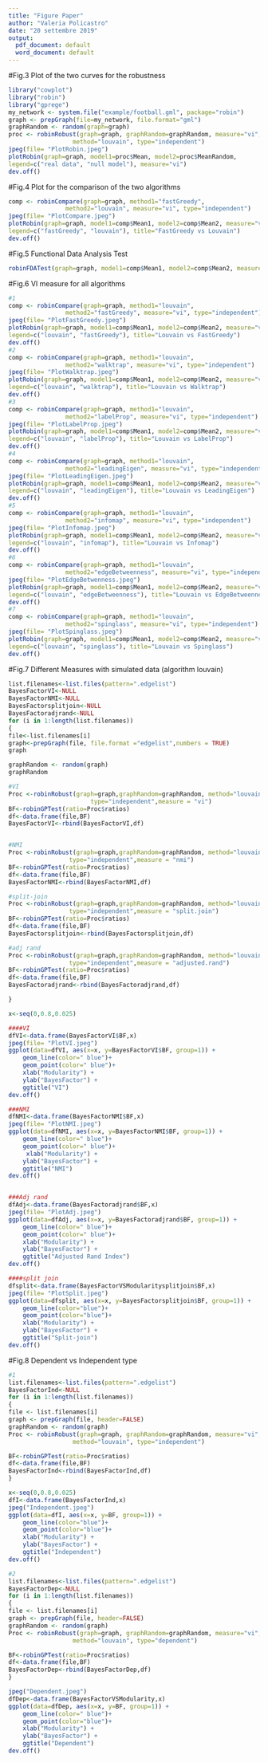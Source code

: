 ```yaml
---
title: "Figure Paper"
author: "Valeria Policastro"
date: "20 settembre 2019"
output:
  pdf_document: default
  word_document: default
---
```

#Fig.3 Plot of the two curves for the robustness
```r
library("cowplot")
library("robin")
library("gprege")
my_network <- system.file("example/football.gml", package="robin")
graph <- prepGraph(file=my_network, file.format="gml")
graphRandom <- random(graph=graph)
proc <- robinRobust(graph=graph, graphRandom=graphRandom, measure="vi", 
                  method="louvain", type="independent")
jpeg(file= "PlotRobin.jpeg")
plotRobin(graph=graph, model1=proc$Mean, model2=proc$MeanRandom, 
legend=c("real data", "null model"), measure="vi")
dev.off()
```

#Fig.4 Plot for the comparison of the two algorithms 
```r
comp <- robinCompare(graph=graph, method1="fastGreedy",
                method2="louvain", measure="vi", type="independent")
jpeg(file= "PlotCompare.jpeg")
plotRobin(graph=graph, model1=comp$Mean1, model2=comp$Mean2, measure="vi", 
legend=c("fastGreedy", "louvain"), title="FastGreedy vs Louvain")
dev.off()
```

#Fig.5 Functional Data Analysis Test
```r

robinFDATest(graph=graph, model1=comp$Mean1, model2=comp$Mean2, measure="vi")

```

#Fig.6 VI measure for all algorithms
```r
#1
comp <- robinCompare(graph=graph, method1="louvain",
                method2="fastGreedy", measure="vi", type="independent")
jpeg(file= "PlotFastGreedy.jpeg")
plotRobin(graph=graph, model1=comp$Mean1, model2=comp$Mean2, measure="vi", 
legend=c("louvain", "fastGreedy"), title="Louvain vs FastGreedy")
dev.off()
#2
comp <- robinCompare(graph=graph, method1="louvain",
                method2="walktrap", measure="vi", type="independent")
jpeg(file= "PlotWalktrap.jpeg")
plotRobin(graph=graph, model1=comp$Mean1, model2=comp$Mean2, measure="vi", 
legend=c("louvain", "walktrap"), title="Louvain vs Walktrap")
dev.off()
#3
comp <- robinCompare(graph=graph, method1="louvain",
                method2="labelProp", measure="vi", type="independent")
jpeg(file= "PlotLabelProp.jpeg")
plotRobin(graph=graph, model1=comp$Mean1, model2=comp$Mean2, measure="vi", 
legend=c("louvain", "labelProp"), title="Louvain vs LabelProp")
dev.off()
#4
comp <- robinCompare(graph=graph, method1="louvain",
                method2="leadingEigen", measure="vi", type="independent")
jpeg(file= "PlotLeadingEigen.jpeg")
plotRobin(graph=graph, model1=comp$Mean1, model2=comp$Mean2, measure="vi", 
legend=c("louvain", "leadingEigen"), title="Louvain vs LeadingEigen")
dev.off()
#5
comp <- robinCompare(graph=graph, method1="louvain",
                method2="infomap", measure="vi", type="independent")
jpeg(file= "PlotInfomap.jpeg")
plotRobin(graph=graph, model1=comp$Mean1, model2=comp$Mean2, measure="vi", 
legend=c("louvain", "infomap"), title="Louvain vs Infomap")
dev.off()
#6
comp <- robinCompare(graph=graph, method1="louvain",
                method2="edgeBetweenness", measure="vi", type="independent")
jpeg(file= "PlotEdgeBetwenness.jpeg")
plotRobin(graph=graph, model1=comp$Mean1, model2=comp$Mean2, measure="vi", 
legend=c("louvain", "edgeBetweenness"), title="Louvain vs EdgeBetweenness")
dev.off()
#7
comp <- robinCompare(graph=graph, method1="louvain",
                method2="spinglass", measure="vi", type="independent")
jpeg(file= "PlotSpinglass.jpeg")
plotRobin(graph=graph, model1=comp$Mean1, model2=comp$Mean2, measure="vi", 
legend=c("louvain", "spinglass"), title="Louvain vs Spinglass")
dev.off()

```

#Fig.7 Different Measures with simulated data (algorithm louvain) 
```r
list.filenames<-list.files(pattern=".edgelist")
BayesFactorVI<-NULL
BayesFactorNMI<-NULL
BayesFactorsplitjoin<-NULL
BayesFactoradjrand<-NULL
for (i in 1:length(list.filenames))
{
file<-list.filenames[i]
graph<-prepGraph(file, file.format ="edgelist",numbers = TRUE)
graph

graphRandom <- random(graph)
graphRandom

#VI
Proc <-robinRobust(graph=graph,graphRandom=graphRandom, method="louvain",
                       type="independent",measure = "vi")
BF<-robinGPTest(ratio=Proc$ratios)
df<-data.frame(file,BF)
BayesFactorVI<-rbind(BayesFactorVI,df)


#NMI
Proc <-robinRobust(graph=graph,graphRandom=graphRandom, method="louvain",
                 type="independent",measure = "nmi")
BF<-robinGPTest(ratio=Proc$ratios)
df<-data.frame(file,BF)
BayesFactorNMI<-rbind(BayesFactorNMI,df)

#split-join
Proc <-robinRobust(graph=graph,graphRandom=graphRandom, method="louvain",
                 type="independent",measure = "split.join")
BF<-robinGPTest(ratio=Proc$ratios)
df<-data.frame(file,BF)
BayesFactorsplitjoin<-rbind(BayesFactorsplitjoin,df)

#adj rand
Proc <-robinRobust(graph=graph,graphRandom=graphRandom, method="louvain",
                 type="independent",measure = "adjusted.rand")
BF<-robinGPTest(ratio=Proc$ratios)
df<-data.frame(file,BF)
BayesFactoradjrand<-rbind(BayesFactoradjrand,df)

}

x<-seq(0,0.8,0.025)

####VI
dfVI<-data.frame(BayesFactorVI$BF,x)
jpeg(file= "PlotVI.jpeg")
ggplot(data=dfVI, aes(x=x, y=BayesFactorVI$BF, group=1)) +
    geom_line(color=" blue")+
    geom_point(color=" blue")+
    xlab("Modularity") +
    ylab("BayesFactor") +
    ggtitle("VI")
dev.off()

###NMI
dfNMI<-data.frame(BayesFactorNMI$BF,x)
jpeg(file= "PlotNMI.jpeg")
ggplot(data=dfNMI, aes(x=x, y=BayesFactorNMI$BF, group=1)) +
    geom_line(color=" blue")+
    geom_point(color=" blue")+
     xlab("Modularity") +
    ylab("BayesFactor") +
    ggtitle("NMI")
dev.off()


###Adj rand 
dfAdj<-data.frame(BayesFactoradjrand$BF,x)
jpeg(file= "PlotAdj.jpeg")
ggplot(data=dfAdj, aes(x=x, y=BayesFactoradjrand$BF, group=1)) +
    geom_line(color=" blue")+
    geom_point(color=" blue")+
    xlab("Modularity") +
    ylab("BayesFactor") +
    ggtitle("Adjusted Rand Index")
dev.off()

####split join
dfsplit<-data.frame(BayesFactorVSModularitysplitjoin$BF,x)
jpeg(file= "PlotSplit.jpeg")
ggplot(data=dfsplit, aes(x=x, y=BayesFactorsplitjoin$BF, group=1)) +
    geom_line(color="blue")+
    geom_point(color="blue")+
    xlab("Modularity") +
    ylab("BayesFactor") +
    ggtitle("Split-join")
dev.off()
```

#Fig.8 Dependent vs Independent type
```r
#1
list.filenames<-list.files(pattern=".edgelist")
BayesFactorInd<-NULL
for (i in 1:length(list.filenames))
{
file <- list.filenames[i]
graph <- prepGraph(file, header=FALSE) 
graphRandom <- random(graph)
Proc <- robinRobust(graph=graph, graphRandom=graphRandom, measure="vi", 
                  method="louvain", type="independent")

BF<-robinGPTest(ratio=Proc$ratios)
df<-data.frame(file,BF)
BayesFactorInd<-rbind(BayesFactorInd,df)
}

x<-seq(0,0.8,0.025)
dfI<-data.frame(BayesFactorInd,x)
jpeg("Independent.jpeg")
ggplot(data=dfI, aes(x=x, y=BF, group=1)) +
    geom_line(color="blue")+
    geom_point(color="blue")+
    xlab("Modularity") +
    ylab("BayesFactor") +
    ggtitle("Independent")
dev.off()

#2
list.filenames<-list.files(pattern=".edgelist")
BayesFactorDep<-NULL
for (i in 1:length(list.filenames))
{
file <- list.filenames[i]
graph <- prepGraph(file, header=FALSE) 
graphRandom <- random(graph)
Proc <- robinRobust(graph=graph, graphRandom=graphRandom, measure="vi", 
                  method="louvain", type="dependent")

BF<-robinGPTest(ratio=Proc$ratios)
df<-data.frame(file,BF)
BayesFactorDep<-rbind(BayesFactorDep,df)
}

jpeg("Dependent.jpeg")
dfDep<-data.frame(BayesFactorVSModularity,x)
ggplot(data=dfDep, aes(x=x, y=BF, group=1)) +
    geom_line(color=" blue")+
    geom_point(color="blue")+
    xlab("Modularity") +
    ylab("BayesFactor") +
    ggtitle("Dependent")
dev.off()
```


